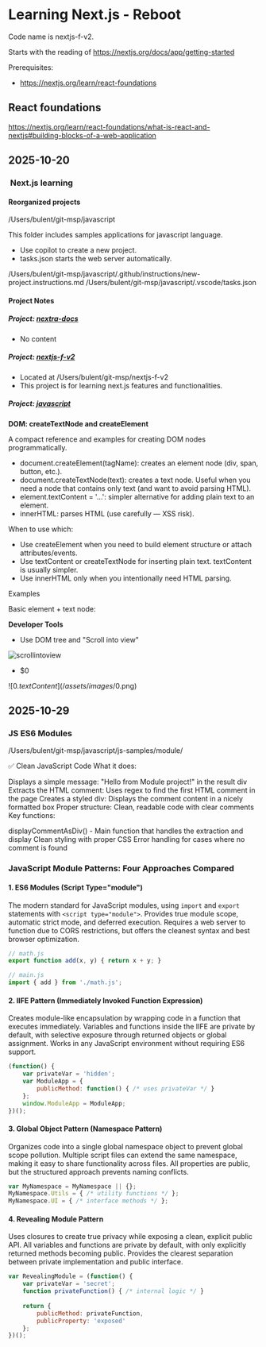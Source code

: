 # Learning Next.js - Reboot 

Code name is nextjs-f-v2.

Starts with the reading of https://nextjs.org/docs/app/getting-started

Prerequisites:

- https://nextjs.org/learn/react-foundations


## React foundations

https://nextjs.org/learn/react-foundations/what-is-react-and-nextjs#building-blocks-of-a-web-application



## 2025-10-20

###  Next.js learning

#### Reorganized projects


/Users/bulent/git-msp/javascript 

This folder includes samples applications for javascript language. 

- Use copilot to create a new project.
- tasks.json starts the web server automatically. 

/Users/bulent/git-msp/javascript/.github/instructions/new-project.instructions.md
/Users/bulent/git-msp/javascript/.vscode/tasks.json


#### Project Notes

##### Project: [nextra-docs](/Users/bulent/git-msp/nextra-docs)

- No content

##### Project: [nextjs-f-v2](docs/nextjs-f-v2.mdx)

- Located at /Users/bulent/git-msp/nextjs-f-v2
- This project is for learning next.js features and functionalities.

##### Project: [javascript](/Users/bulent/git-msp/javascript)


**DOM: createTextNode and createElement**

A compact reference and examples for creating DOM nodes programmatically.

- document.createElement(tagName): creates an element node (div, span, button, etc.).
- document.createTextNode(text): creates a text node. Useful when you need a node that contains only text (and want to avoid parsing HTML).
- element.textContent = '...': simpler alternative for adding plain text to an element.
- innerHTML: parses HTML (use carefully — XSS risk).

When to use which:
- Use createElement when you need to build element structure or attach attributes/events.
- Use textContent or createTextNode for inserting plain text. textContent is usually simpler.
- Use innerHTML only when you intentionally need HTML parsing.

Examples

Basic element + text node:

**Developer Tools**

- Use DOM tree and "Scroll into view"

![scrollintoview](/assets/images/scrollintoview.png)

- $0

![$0.textContent](/assets/images/$0.png)



## 2025-10-29

### JS ES6 Modules

/Users/bulent/git-msp/javascript/js-samples/module/

✅ Clean JavaScript Code
What it does:

Displays a simple message: "Hello from Module project!" in the result div
Extracts the HTML comment: Uses regex to find the first HTML comment in the page
Creates a styled div: Displays the comment content in a nicely formatted box
Proper structure: Clean, readable code with clear comments
Key functions:

displayCommentAsDiv() - Main function that handles the extraction and display
Clean styling with proper CSS
Error handling for cases where no comment is found

### JavaScript Module Patterns: Four Approaches Compared

#### 1. ES6 Modules (Script Type="module")
The modern standard for JavaScript modules, using `import` and `export` statements with `<script type="module">`. Provides true module scope, automatic strict mode, and deferred execution. Requires a web server to function due to CORS restrictions, but offers the cleanest syntax and best browser optimization.

```javascript
// math.js
export function add(x, y) { return x + y; }

// main.js
import { add } from './math.js';
```

#### 2. IIFE Pattern (Immediately Invoked Function Expression)
Creates module-like encapsulation by wrapping code in a function that executes immediately. Variables and functions inside the IIFE are private by default, with selective exposure through returned objects or global assignment. Works in any JavaScript environment without requiring ES6 support.

```javascript
(function() {
    var privateVar = 'hidden';
    var ModuleApp = {
        publicMethod: function() { /* uses privateVar */ }
    };
    window.ModuleApp = ModuleApp;
})();
```

#### 3. Global Object Pattern (Namespace Pattern)
Organizes code into a single global namespace object to prevent global scope pollution. Multiple script files can extend the same namespace, making it easy to share functionality across files. All properties are public, but the structured approach prevents naming conflicts.

```javascript
var MyNamespace = MyNamespace || {};
MyNamespace.Utils = { /* utility functions */ };
MyNamespace.UI = { /* interface methods */ };
```

#### 4. Revealing Module Pattern
Uses closures to create true privacy while exposing a clean, explicit public API. All variables and functions are private by default, with only explicitly returned methods becoming public. Provides the clearest separation between private implementation and public interface.

```javascript
var RevealingModule = (function() {
    var privateVar = 'secret';
    function privateFunction() { /* internal logic */ }
    
    return {
        publicMethod: privateFunction,
        publicProperty: 'exposed'
    };
})();
```

